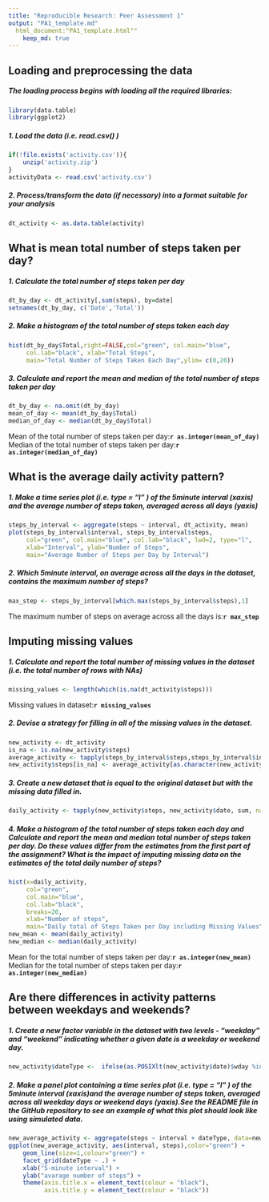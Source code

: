 ```yaml
---
title: "Reproducible Research: Peer Assessment 1"
output: "PA1_template.md"
  html_document:"PA1_template.html""
    keep_md: true
---
```



## Loading and preprocessing the data
##### The loading process begins with loading all the required libraries:
```r
library(data.table)
library(ggplot2)
```
##### 1. Load the data (i.e. read.csv() )

```r
if(!file.exists('activity.csv')){
    unzip('activity.zip')
}
activityData <- read.csv('activity.csv')
```

##### 2. Process/transform the data (if necessary) into a format suitable for your analysis
```r
dt_activity <- as.data.table(activity)

```

## What is mean total number of steps taken per day?
##### 1. Calculate the total number of steps taken per day
```r
dt_by_day <- dt_activity[,sum(steps), by=date]
setnames(dt_by_day, c('Date','Total'))
```

##### 2. Make a histogram of the total number of steps taken each day
```r
hist(dt_by_day$Total,right=FALSE,col="green", col.main="blue",
     col.lab="black", xlab="Total Steps",
     main="Total Number of Steps Taken Each Day",ylim= c(0,20))

```

##### 3. Calculate and report the mean and median of the total number of steps taken per day
```r
dt_by_day <- na.omit(dt_by_day)
mean_of_day <- mean(dt_by_day$Total)
median_of_day <- median(dt_by_day$Total)

```
Mean of the total number of steps taken per day:**`r as.integer(mean_of_day)`**
<br>Median of the total number of steps taken per day:**`r as.integer(median_of_day)`**<br/>


## What is the average daily activity pattern?
##### 1. Make a time series plot (i.e. type = "l" ) of the 5minute interval (xaxis) and the average number of steps taken, averaged across all days (yaxis)
```r
steps_by_interval <- aggregate(steps ~ interval, dt_activity, mean)
plot(steps_by_interval$interval, steps_by_interval$steps, 
     col="green", col.main="blue", col.lab="black", lwd=2, type="l", 
     xlab="Interval", ylab="Number of Steps",
     main="Average Number of Steps per Day by Interval")

```
##### 2. Which 5minute interval, on average across all the days in the dataset, contains the maximum number of steps?
```r
max_step <- steps_by_interval[which.max(steps_by_interval$steps),1]

```
The maximum number of steps on average across all the days is:**`r max_step`**

## Imputing missing values
##### 1. Calculate and report the total number of missing values in the dataset (i.e. the total number of rows with NAs)
```r
missing_values <- length(which(is.na(dt_activity$steps)))

```

Missing values in dataset:**`r missing_values`**

##### 2. Devise a strategy for filling in all of the missing values in the dataset. 
```r
new_activity <- dt_activity
is_na <- is.na(new_activity$steps)
average_activity <- tapply(steps_by_interval$steps,steps_by_interval$interval, mean)
new_activity$steps[is_na] <- average_activity[as.character(new_activity$interval[is_na])]

```

##### 3. Create a new dataset that is equal to the original dataset but with the missing data filled in.
```r
daily_activity <- tapply(new_activity$steps, new_activity$date, sum, na.rm=TRUE)

```

##### 4. Make a histogram of the total number of steps taken each day and Calculate and report the mean and median total number of steps taken per day. Do these values differ from the estimates from the first part of the assignment? What is the impact of imputing missing data on the estimates of the total daily number of steps?
```r
hist(x=daily_activity,
     col="green",
     col.main="blue",
     col.lab="black",
     breaks=20,
     xlab="Number of steps",
     main="Daily total of Steps Taken per Day including Missing Values")
new_mean <- mean(daily_activity)
new_median <- median(daily_activity)

```
Mean for the total number of steps taken per day:**`r as.integer(new_mean)`**
<br>Median for the total number of steps taken per day:**`r as.integer(new_median)`**<br/>


## Are there differences in activity patterns between weekdays and weekends?
##### 1. Create a new factor variable in the dataset with two levels - "weekday" and "weekend" indicating whether a given date is a weekday or weekend day.
```r
new_activity$dateType <-  ifelse(as.POSIXlt(new_activity$date)$wday %in% c(0,6), 'weekend', 'weekday')

```

##### 2. Make a panel plot containing a time series plot (i.e. type = "l" ) of the 5minute interval (xaxis)and the average number of steps taken, averaged across all weekday days or weekend days (yaxis).See the README file in the GitHub repository to see an example of what this plot should look like using simulated data.
```r
new_average_activity <- aggregate(steps ~ interval + dateType, data=new_activity, mean)
ggplot(new_average_activity, aes(interval, steps),color="green") + 
    geom_line(size=1,colour="green") + 
    facet_grid(dateType ~ .) +
    xlab("5-minute interval") + 
    ylab("avarage number of steps") +
    theme(axis.title.x = element_text(colour = "black"),
          axis.title.y = element_text(colour = "black"))

```


